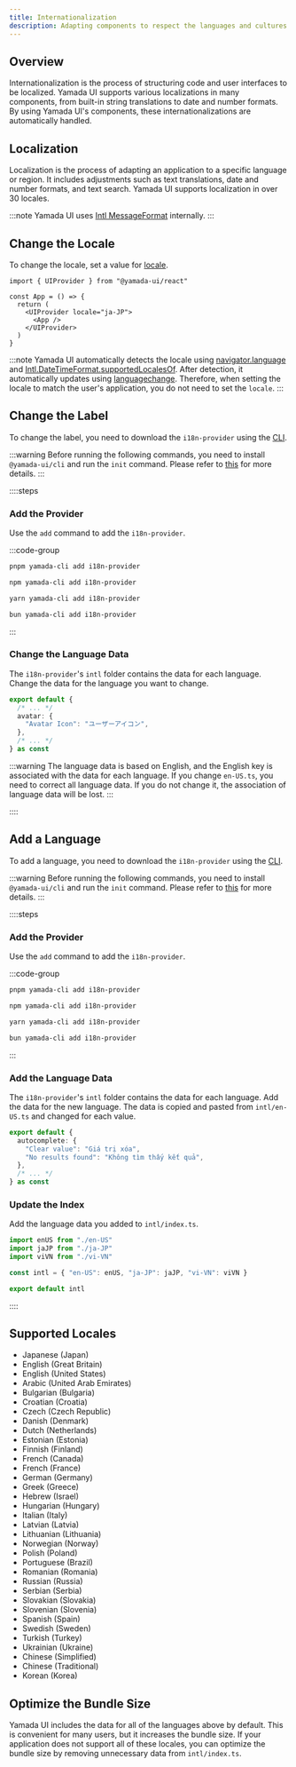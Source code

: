 ```yaml
---
title: Internationalization
description: Adapting components to respect the languages and cultures of users around the world is an important way to make your application accessible to more people. Yamada UI supports over 30 languages.
---
```


## Overview

Internationalization is the process of structuring code and user interfaces to be localized. Yamada UI supports various localizations in many components, from built-in string translations to date and number formats. By using Yamada UI's components, these internationalizations are automatically handled.

## Localization

Localization is the process of adapting an application to a specific language or region. It includes adjustments such as text translations, date and number formats, and text search. Yamada UI supports localization in over 30 locales.

:::note
Yamada UI uses [Intl MessageFormat](https://formatjs.github.io/docs/intl-messageformat) internally.
:::

## Change the Locale

To change the locale, set a value for [locale](https://developer.mozilla.org/en-US/docs/Web/JavaScript/Reference/Global_Objects/Intl/NumberFormat/NumberFormat#locales).

```tsx {5}
import { UIProvider } from "@yamada-ui/react"

const App = () => {
  return (
    <UIProvider locale="ja-JP">
      <App />
    </UIProvider>
  )
}
```

:::note
Yamada UI automatically detects the locale using [navigator.language](https://developer.mozilla.org/en-US/docs/Web/API/Navigator/language) and [Intl.DateTimeFormat.supportedLocalesOf](https://developer.mozilla.org/en-US/docs/Web/JavaScript/Reference/Global_Objects/Intl/DateTimeFormat/supportedLocalesOf). After detection, it automatically updates using [languagechange](https://developer.mozilla.org/en-US/docs/Web/API/Window/languagechange_event). Therefore, when setting the locale to match the user's application, you do not need to set the `locale`.
:::

## Change the Label

To change the label, you need to download the `i18n-provider` using the [CLI](/docs/get-started/cli).

:::warning
Before running the following commands, you need to install `@yamada-ui/cli` and run the `init` command. Please refer to [this](/docs/get-started/cli) for more details.
:::

::::steps

### Add the Provider

Use the `add` command to add the `i18n-provider`.

:::code-group

```bash [pnpm]
pnpm yamada-cli add i18n-provider
```

```bash [npm]
npm yamada-cli add i18n-provider
```

```bash [yarn]
yarn yamada-cli add i18n-provider
```

```bash [bun]
bun yamada-cli add i18n-provider
```

:::

### Change the Language Data

The `i18n-provider`'s `intl` folder contains the data for each language. Change the data for the language you want to change.

```ts title="intl/ja-JP.ts" {4}
export default {
  /* ... */
  avatar: {
    "Avatar Icon": "ユーザーアイコン",
  },
  /* ... */
} as const
```

:::warning
The language data is based on English, and the English key is associated with the data for each language. If you change `en-US.ts`, you need to correct all language data. If you do not change it, the association of language data will be lost.
:::

::::

## Add a Language

To add a language, you need to download the `i18n-provider` using the [CLI](/docs/get-started/cli).

:::warning
Before running the following commands, you need to install `@yamada-ui/cli` and run the `init` command. Please refer to [this](/docs/get-started/cli) for more details.
:::

::::steps

### Add the Provider

Use the `add` command to add the `i18n-provider`.

:::code-group

```bash [pnpm]
pnpm yamada-cli add i18n-provider
```

```bash [npm]
npm yamada-cli add i18n-provider
```

```bash [yarn]
yarn yamada-cli add i18n-provider
```

```bash [bun]
bun yamada-cli add i18n-provider
```

:::

### Add the Language Data

The `i18n-provider`'s `intl` folder contains the data for each language. Add the data for the new language. The data is copied and pasted from `intl/en-US.ts` and changed for each value.

```ts title="intl/vi-VN.ts"
export default {
  autocomplete: {
    "Clear value": "Giá trị xóa",
    "No results found": "Không tìm thấy kết quả",
  },
  /* ... */
} as const
```

### Update the Index

Add the language data you added to `intl/index.ts`.

```ts title="intl/index.ts" {3,5}
import enUS from "./en-US"
import jaJP from "./ja-JP"
import viVN from "./vi-VN"

const intl = { "en-US": enUS, "ja-JP": jaJP, "vi-VN": viVN }

export default intl
```

::::

## Supported Locales

- Japanese (Japan)
- English (Great Britain)
- English (United States)
- Arabic (United Arab Emirates)
- Bulgarian (Bulgaria)
- Croatian (Croatia)
- Czech (Czech Republic)
- Danish (Denmark)
- Dutch (Netherlands)
- Estonian (Estonia)
- Finnish (Finland)
- French (Canada)
- French (France)
- German (Germany)
- Greek (Greece)
- Hebrew (Israel)
- Hungarian (Hungary)
- Italian (Italy)
- Latvian (Latvia)
- Lithuanian (Lithuania)
- Norwegian (Norway)
- Polish (Poland)
- Portuguese (Brazil)
- Romanian (Romania)
- Russian (Russia)
- Serbian (Serbia)
- Slovakian (Slovakia)
- Slovenian (Slovenia)
- Spanish (Spain)
- Swedish (Sweden)
- Turkish (Turkey)
- Ukrainian (Ukraine)
- Chinese (Simplified)
- Chinese (Traditional)
- Korean (Korea)

## Optimize the Bundle Size

Yamada UI includes the data for all of the languages above by default. This is convenient for many users, but it increases the bundle size. If your application does not support all of these locales, you can optimize the bundle size by removing unnecessary data from `intl/index.ts`.
